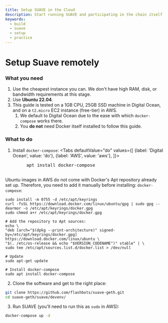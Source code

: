 ```yaml
---
title: Setup SUAVE in the Cloud
description: Start running SUAVE and participating in the chain itself
keywords:
  - build
  - suave
  - setup
  - practice
---
```



# Setup Suave remotely

### What you need

1. Use the cheapest instance you can. We don't have high RAM, disk, or bandwidth requirements at this stage.
2. Use **Ubuntu 22.04**.
3. This guide is tested on a 1GB CPU, 25GB SSD machine in Digital Ocean, and on a `t2.micro` EC2 instance (free-tier) in AWS. 
    1. We default to Digital Ocean due to the ease with which `docker-compose` works there. 
    2. You **do not** need Docker itself installed to follow this guide.

### What to do

1. Install `docker-compose`:
<Tabs
  defaultValue="do"
  values={[
    {label: 'Digital Ocean', value: 'do'},
    {label: 'AWS', value: 'aws'},
  ]}>
  <TabItem value="do">
    <pre>
        apt install docker-compose
    </pre>
  </TabItem>
  <TabItem value="aws">
    Ubuntu images in AWS do not come with Docker's Apt repository already set up. Therefore, you need to add it manually before installing: <code>docker-compose</code>:

    sudo install -m 0755 -d /etc/apt/keyrings
    curl -fsSL https://download.docker.com/linux/ubuntu/gpg | sudo gpg --dearmor -o /etc/apt/keyrings/docker.gpg
    sudo chmod a+r /etc/apt/keyrings/docker.gpg

    # Add the repository to Apt sources:
    echo \
    "deb [arch="$(dpkg --print-architecture)" signed-by=/etc/apt/keyrings/docker.gpg] https://download.docker.com/linux/ubuntu \
    "$(. /etc/os-release && echo "$VERSION_CODENAME")" stable" | \
    sudo tee /etc/apt/sources.list.d/docker.list > /dev/null

    # Update
    sudo apt-get update

    # Install docker-compose
    sudo apt install docker-compose
  </TabItem>
</Tabs>

2. Clone the software and get to the right place:
```bash
git clone https://github.com/flashbots/suave-geth.git
cd suave-geth/suave/devenv/
```
3. Run SUAVE (you'll need to run this as `sudo` in AWS):
```bash
docker-compose up -d 
```